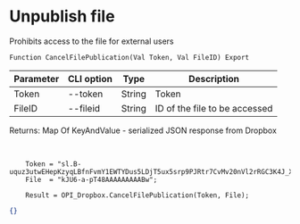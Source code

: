 ﻿---
sidebar_position: 6
---


# Unpublish file
 Prohibits access to the file for external users



`Function CancelFilePublication(Val Token, Val FileID) Export`

  | Parameter | CLI option | Type | Description |
  |-|-|-|-|
  | Token | --token | String | Token |
  | FileID | --fileid | String | ID of the file to be accessed |

  
  Returns:  Map Of KeyAndValue - serialized JSON response from Dropbox

<br/>




```bsl title="Code example"
    Token = "sl.B-uquz3utwEHepKzyqLBfnFvmY1EWTYDus5LDjT5ux5srp9PJRtr7CvMv20nVl2rRGC3K4J_X5...";
    File  = "kJU6-a-pT48AAAAAAAAABw";

    Result = OPI_Dropbox.CancelFilePublication(Token, File);
```
 



```json title="Result"
{}
```
